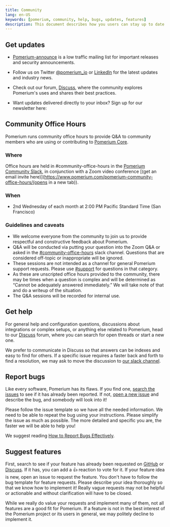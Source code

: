 ```yaml
---
title: Community
lang: en-US
keywords: [pomerium, community, help, bugs, updates, features]
description: This document describes how you users can stay up to date with pomerium, report issues, get help, and suggest new features.
---
```



## Get updates

- [Pomerium-announce](https://groups.google.com/forum/#!forum/pomerium-announce) is a low traffic mailing list for important releases and security announcements.

- Follow us on Twitter [@pomerium_io](https://twitter.com/pomerium_io) or [LinkedIn](https://www.linkedin.com/company/pomerium-inc) for the latest updates and industry news.

- Check out our forum, [Discuss](https://discuss.pomerium.com/), where the community explores Pomerium's uses and shares their best practices.

- Want updates delivered directly to your inbox? Sign up for our newsletter here:

<CommunityNewsletterForm />


## Community Office Hours

Pomerium runs community office hours to provide Q&A to community members who are using or contributing to [Pomerium Core](https://github.com/pomerium).

### **Where**

Office hours are held in #community-office-hours in the [Pomerium Community Slack](https://slack.pomerium.io/), in conjunction with a Zoom video conference [(get an email invite here)](https://www.pomerium.com/pomerium-community-office-hours/(opens in a new tab)).

### **When**

- 2nd Wednesday of each month at 2:00 PM Pacific Standard Time (San Francisco)

### **Guidelines and caveats**

- We welcome everyone from the community to join us to provide respectful and constructive feedback about Pomerium.
- Q&A will be conducted via putting your question into the Zoom Q&A or asked in the [#community-office-hours](https://pomerium-io.slack.com/archives/C05BYLZF064) slack channel. Questions that are considered off-topic or inappropriate will be ignored.
- These sessions are not intended as a channel for general Pomerium support requests. Please use [#support](https://pomerium-io.slack.com/archives/CK92MUAES) for questions in that category.
- As these are unscripted office hours provided to the community, there may be times when a question is complex and will be determined as “Cannot be adequately answered immediately.” We will take note of that and do a writeup of the situation.
- The Q&A sessions will be recorded for internal use.


## Get help

For general help and configuration questions, discussions about integrations or complex setups, or anything else related to Pomerium, head to our [Discuss](https://discuss.pomerium.com/) forum, where you can search for open threads or start a new one.

We prefer to communicate in Discuss so that answers can be indexes and easy to find for others. If a specific issue requires a faster back and forth to find a resolution, we may ask to move the discussion to [our slack channel](https://slack.pomerium.io).

## Report bugs

Like every software, Pomerium has its flaws. If you find one, [search the issues](https://github.com/pomerium/pomerium/issues) to see if it has already been reported. If not, [open a new issue](https://github.com/pomerium/pomerium/issues/new) and describe the bug, and somebody will look into it!

Please follow the issue template so we have all the needed information. We need to be able to repeat the bug using your instructions. Please simplify the issue as much as possible. The more detailed and specific you are, the faster we will be able to help you!

We suggest reading [How to Report Bugs Effectively](http://www.chiark.greenend.org.uk/~sgtatham/bugs.html).

## Suggest features

First, search to see if your feature has already been requested on [GitHub](https://github.com/pomerium/pomerium/issues) or [Discuss](https://discuss.pomerium.com/). If it has, you can add a :+1: reaction to vote for it. If your feature idea is new, open an issue to request the feature. You don't have to follow the bug template for feature requests. Please describe your idea thoroughly so that we know how to implement it! Really vague requests may not be helpful or actionable and without clarification will have to be closed.

While we really do value your requests and implement many of them, not all features are a good fit for Pomerium. If a feature is not in the best interest of the Pomerium project or its users in general, we may politely decline to implement it.
